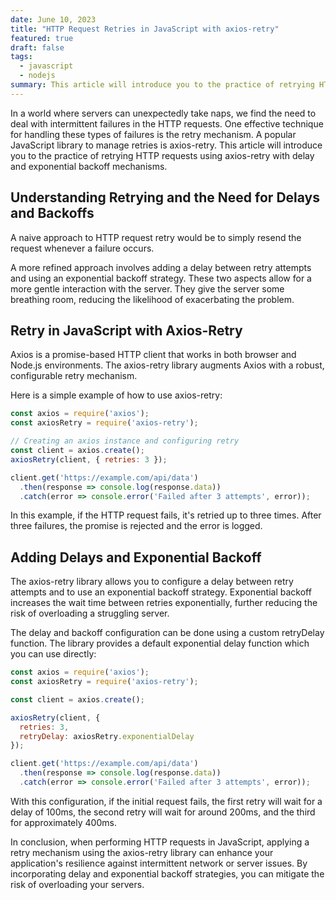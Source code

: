 ```yaml
---
date: June 10, 2023
title: "HTTP Request Retries in JavaScript with axios-retry"
featured: true
draft: false
tags:
  - javascript
  - nodejs
summary: This article will introduce you to the practice of retrying HTTP requests using axios-retry with the key aspects of delay and exponential backoff.
---
```


In a world where servers can unexpectedly take naps, we find the need to deal with intermittent failures in the HTTP requests. One effective technique for handling these types of failures is the retry mechanism. A popular JavaScript library to manage retries is axios-retry. This article will introduce you to the practice of retrying HTTP requests using axios-retry with delay and exponential backoff mechanisms.

## Understanding Retrying and the Need for Delays and Backoffs

A naive approach to HTTP request retry would be to simply resend the request whenever a failure occurs.

A more refined approach involves adding a delay between retry attempts and using an exponential backoff strategy. These two aspects allow for a more gentle interaction with the server. They give the server some breathing room, reducing the likelihood of exacerbating the problem.

## Retry in JavaScript with Axios-Retry

Axios is a promise-based HTTP client that works in both browser and Node.js environments. The axios-retry library augments Axios with a robust, configurable retry mechanism.

Here is a simple example of how to use axios-retry:

```js
const axios = require('axios');
const axiosRetry = require('axios-retry');

// Creating an axios instance and configuring retry
const client = axios.create();
axiosRetry(client, { retries: 3 });

client.get('https://example.com/api/data')
  .then(response => console.log(response.data))
  .catch(error => console.error('Failed after 3 attempts', error));
```

In this example, if the HTTP request fails, it's retried up to three times. After three failures, the promise is rejected and the error is logged.

## Adding Delays and Exponential Backoff

The axios-retry library allows you to configure a delay between retry attempts and to use an exponential backoff strategy. Exponential backoff increases the wait time between retries exponentially, further reducing the risk of overloading a struggling server.

The delay and backoff configuration can be done using a custom retryDelay function. The library provides a default exponential delay function which you can use directly:

```js
const axios = require('axios');
const axiosRetry = require('axios-retry');

const client = axios.create();

axiosRetry(client, { 
  retries: 3,
  retryDelay: axiosRetry.exponentialDelay
});

client.get('https://example.com/api/data')
  .then(response => console.log(response.data))
  .catch(error => console.error('Failed after 3 attempts', error));

```

With this configuration, if the initial request fails, the first retry will wait for a delay of 100ms, the second retry will wait for around 200ms, and the third for approximately 400ms.

In conclusion, when performing HTTP requests in JavaScript, applying a retry mechanism using the axios-retry library can enhance your application's resilience against intermittent network or server issues. By incorporating delay and exponential backoff strategies, you can mitigate the risk of overloading your servers.
